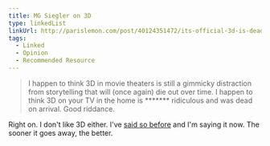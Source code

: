 ```yaml
---
title: MG Siegler on 3D
type: linkedList
linkUrl: http://parislemon.com/post/40124351472/its-official-3d-is-dead
tags:
  - Linked
  - Opinion
  - Recommended Resource
---
```


> I happen to think 3D in movie theaters is still a gimmicky distraction from storytelling that will (once again) die out over time. I happen to think 3D on your TV in the home is \*\*\*\*\*\*\* ridiculous and was dead on arrival. Good riddance.

Right on. I don't like 3D either. I've [said so before](http://moviebyte.com/article/2012/11/dimensions) and I'm saying it now. The sooner it goes away, the better.
